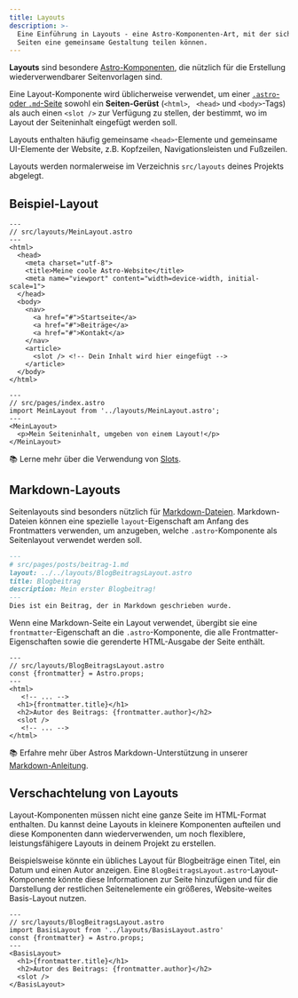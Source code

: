```yaml
---
title: Layouts
description: >-
  Eine Einführung in Layouts - eine Astro-Komponenten-Art, mit der sich mehrere
  Seiten eine gemeinsame Gestaltung teilen können.
---
```


**Layouts** sind besondere [Astro-Komponenten](/de/basics/astro-components/), die nützlich für die Erstellung wiederverwendbarer Seitenvorlagen sind.

Eine Layout-Komponente wird üblicherweise verwendet, um einer [`.astro`- oder `.md`-Seite](/de/basics/astro-pages/) sowohl ein **Seiten-Gerüst** (`<html>`, ` <head>` und `<body>`-Tags) als auch einen `<slot />` zur Verfügung zu stellen, der bestimmt, wo im Layout der Seiteninhalt eingefügt werden soll.

Layouts enthalten häufig gemeinsame `<head>`-Elemente und gemeinsame UI-Elemente der Website, z.B. Kopfzeilen, Navigationsleisten und Fußzeilen.

Layouts werden normalerweise im Verzeichnis `src/layouts` deines Projekts abgelegt.

## Beispiel-Layout

```astro
---
// src/layouts/MeinLayout.astro
---
<html>
  <head>
    <meta charset="utf-8">
    <title>Meine coole Astro-Website</title>
    <meta name="viewport" content="width=device-width, initial-scale=1">
  </head>
  <body>
    <nav>
      <a href="#">Startseite</a>
      <a href="#">Beiträge</a>
      <a href="#">Kontakt</a>
    </nav>
    <article>
      <slot /> <!-- Dein Inhalt wird hier eingefügt -->
    </article>
  </body>
</html>
```

```astro {3} /</?MeinLayout>/
---
// src/pages/index.astro
import MeinLayout from '../layouts/MeinLayout.astro';
---
<MeinLayout>
  <p>Mein Seiteninhalt, umgeben von einem Layout!</p>
</MeinLayout>
```

📚 Lerne mehr über die Verwendung von [Slots](/de/basics/astro-components/#slots).

## Markdown-Layouts

Seitenlayouts sind besonders nützlich für [Markdown-Dateien](/de/guides/markdown-content/#markdown-seiten). Markdown-Dateien können eine spezielle `layout`-Eigenschaft am Anfang des Frontmatters verwenden, um anzugeben, welche `.astro`-Komponente als Seitenlayout verwendet werden soll.

```markdown {3}
---
# src/pages/posts/beitrag-1.md
layout: ../../layouts/BlogBeitragsLayout.astro
title: Blogbeitrag
description: Mein erster Blogbeitrag!
---
Dies ist ein Beitrag, der in Markdown geschrieben wurde.
```

Wenn eine Markdown-Seite ein Layout verwendet, übergibt sie eine `frontmatter`-Eigenschaft an die `.astro`-Komponente, die alle Frontmatter-Eigenschaften sowie die gerenderte HTML-Ausgabe der Seite enthält.

```astro /frontmatter(?:.\w+)?/
---
// src/layouts/BlogBeitragsLayout.astro
const {frontmatter} = Astro.props;
---
<html>
   <!-- ... -->
  <h1>{frontmatter.title}</h1>
  <h2>Autor des Beitrags: {frontmatter.author}</h2>
  <slot />
   <!-- ... -->
</html>
```

📚 Erfahre mehr über Astros Markdown-Unterstützung in unserer [Markdown-Anleitung](/de/guides/markdown-content/).

## Verschachtelung von Layouts

Layout-Komponenten müssen nicht eine ganze Seite im HTML-Format enthalten. Du kannst deine Layouts in kleinere Komponenten aufteilen und diese Komponenten dann wiederverwenden, um noch flexiblere, leistungsfähigere Layouts in deinem Projekt zu erstellen.

Beispielsweise könnte ein übliches Layout für Blogbeiträge einen Titel, ein Datum und einen Autor anzeigen. Eine `BlogBeitragsLayout.astro`-Layout-Komponente könnte diese Informationen zur Seite hinzufügen und für die Darstellung der restlichen Seitenelemente ein größeres, Website-weites Basis-Layout nutzen.

```astro {3} /</?BasisLayout>/
---
// src/layouts/BlogBeitragsLayout.astro
import BasisLayout from '../layouts/BasisLayout.astro'
const {frontmatter} = Astro.props;
---
<BasisLayout>
  <h1>{frontmatter.title}</h1>
  <h2>Autor des Beitrags: {frontmatter.author}</h2>
  <slot />
</BasisLayout>
```
